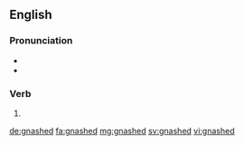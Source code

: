 ==English==

===Pronunciation===
* {{IPA|/næʃt/|lang=en}}
* {{rhymes|æʃt|lang=en}}

===Verb===
{{head|en|verb form}}

# {{en-past of|gnash}}

[[de:gnashed]]
[[fa:gnashed]]
[[mg:gnashed]]
[[sv:gnashed]]
[[vi:gnashed]]